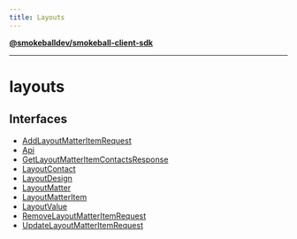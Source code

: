 ```yaml
---
title: Layouts
---
```

[**@smokeballdev/smokeball-client-sdk**](../../../README.md)

***

# layouts

## Interfaces

- [AddLayoutMatterItemRequest](interfaces/AddLayoutMatterItemRequest.md)
- [Api](interfaces/Api.md)
- [GetLayoutMatterItemContactsResponse](interfaces/GetLayoutMatterItemContactsResponse.md)
- [LayoutContact](interfaces/LayoutContact.md)
- [LayoutDesign](interfaces/LayoutDesign.md)
- [LayoutMatter](interfaces/LayoutMatter.md)
- [LayoutMatterItem](interfaces/LayoutMatterItem.md)
- [LayoutValue](interfaces/LayoutValue.md)
- [RemoveLayoutMatterItemRequest](interfaces/RemoveLayoutMatterItemRequest.md)
- [UpdateLayoutMatterItemRequest](interfaces/UpdateLayoutMatterItemRequest.md)
